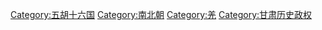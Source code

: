 [[Category:五胡十六国|Category:五胡十六国]]
[[Category:南北朝|Category:南北朝]]
[[Category:羌|Category:羌]]
[[Category:甘肃历史政权|Category:甘肃历史政权]]